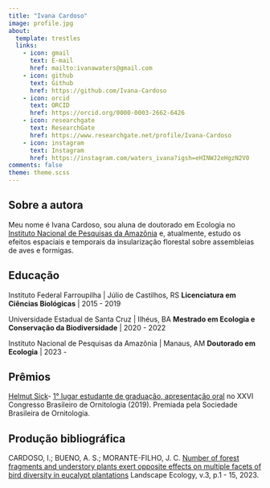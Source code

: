 ```yaml
---
title: "Ivana Cardoso"
image: profile.jpg
about: 
  template: trestles
  links:
    - icon: gmail
      text: E-mail
      href: mailto:ivanawaters@gmail.com
    - icon: github
      text: Github
      href: https://github.com/Ivana-Cardoso
    - icon: orcid
      text: ORCID
      href: https://orcid.org/0000-0003-2662-6426
    - icon: researchgate
      text: ResearchGate
      href: https://www.researchgate.net/profile/Ivana-Cardoso
    - icon: instagram
      text: Instagram
      href: https://instagram.com/waters_ivana?igsh=eHINWJ2eHgzN2V0
comments: false
theme: theme.scss
---
```


## Sobre a autora

Meu nome é Ivana Cardoso, sou aluna de doutorado em Ecologia no [Instituto Nacional de Pesquisas da Amazônia](http://ppginpa.eco.br/index.php/pt-br/) e, atualmente, estudo os efeitos espaciais e temporais da insularização florestal sobre assembleias de aves e formigas.

## Educação

Instituto Federal Farroupilha \| Júlio de Castilhos, RS **Licenciatura em Ciências Biológicas** \| 2015 - 2019

Universidade Estadual de Santa Cruz \| Ilhéus, BA **Mestrado em Ecologia e Conservação da Biodiversidade** \| 2020 - 2022

Instituto Nacional de Pesquisas da Amazônia \| Manaus, AM **Doutorado em Ecologia** \| 2023 -

## Prêmios

[Helmut Sick](https://ararajuba.org.br/congressos-e-premios/premio-helmut-sick/)- [1° lugar estudante de graduação, apresentação oral](https://www.iffarroupilha.edu.br/ultimas-noticias/item/14310-aluna-do-iffar-%C3%A9-premiada-em-congresso-brasileiro-de-ornitologia) no XXVI Congresso Brasileiro de Ornitologia (2019). Premiada pela Sociedade Brasileira de Ornitologia.

## Produção bibliográfica

CARDOSO, I.; BUENO, A. S.; MORANTE-FILHO, J. C. [Number of forest fragments and understory plants exert opposite effects on multiple facets of bird diversity in eucalypt plantations](https://link.springer.com/article/10.1007/s10980-023-01601-5) Landscape Ecology, v.3, p.1 - 15, 2023.
